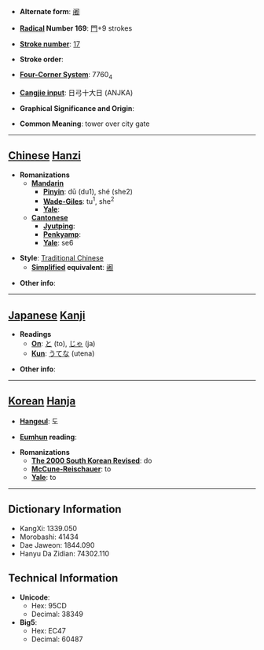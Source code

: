 * '''Alternate form''': [[阇]]

* '''[[Wiktionary:Chinese radical index| Radical]] Number 169''': [[Wiktionary:Chinese radical index 門|門]]+9 strokes

* '''[[Wiktionary:Chinese total strokes index|Stroke number]]''': [[Wiktionary:Chinese total strokes index 17|17]]

* '''Stroke order''': 

* '''[[Wiktionary:Chinese four corner index|Four-Corner System]]''': 7760<sub>4</sub>

* '''[[Wiktionary:Chinese Cangjie index|Cangjie input]]''': 日弓十大日 (ANJKA)

* '''Graphical Significance and Origin''': 

* '''Common Meaning''': tower over city gate

----

== [[Chinese]] [[Hanzi]] ==

* '''Romanizations'''
** '''[[Mandarin]]'''
*** '''[[Pinyin]]''': dū (du1), shé (she2)
*** '''[[Wade-Giles]]''': tu<sup>1</sup>, she<sup>2</sup>
*** '''[[Yale]]''': 
** '''[[Cantonese]]'''
*** '''[[Jyutping]]''':
*** '''[[Penkyamp]]''': 
*** '''[[Yale]]''': se6

* '''Style''': [[Traditional Chinese]] 
** '''[[Simplified Chinese|Simplified]] equivalent''': [[阇]]

* '''Other info''': 

----

== [[Japanese]] [[Kanji]] ==

* '''Readings'''
** '''[[On]]''': [[と]] (to), [[じゃ]] (ja)
** '''[[Kun]]''': [[うてな]] (utena)

* '''Other info''':  

----

== [[Korean]] [[Hanja]] ==

* '''[[Hangeul]]''': 도

* '''[[Eumhun]] reading''': 

* '''Romanizations'''
** '''[[The 2000 South Korean Revised Romanization|The 2000 South Korean Revised]]''': do
** '''[[McCune-Reischauer]]''': to
** '''[[Yale]]''': to

----

== Dictionary Information ==

* KangXi: 1339.050
* Morobashi: 41434
* Dae Jaweon: 1844.090
* Hanyu Da Zidian: 74302.110

== Technical Information ==

* '''Unicode''':
** Hex: 95CD
** Decimal: 38349
* '''Big5''':
** Hex: EC47
** Decimal: 60487